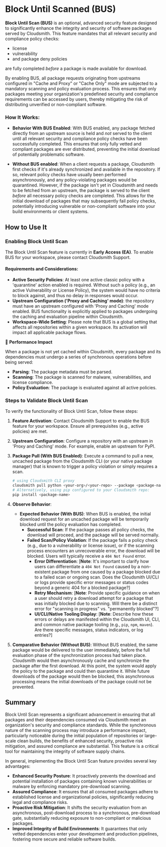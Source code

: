 
# Block Until Scanned (BUS)

**Block Until Scan (BUS)** is an optional, advanced security feature designed to significantly enhance the integrity and security of software packages served by Cloudsmith. This feature mandates that all relevant security and compliance policy checks:
- license
- vulnerability
- and package deny policies

are fully completed *before* a package is made available for download.

By enabling BUS, all package requests originating from upstreams configured in "Cache and Proxy" or "Cache Only" mode are subjected to a mandatory scanning and policy evaluation process. This ensures that only packages meeting your organization's predefined security and compliance requirements can be accessed by users, thereby mitigating the risk of distributing unverified or non-compliant software.

### How It Works:

* **Behavior With BUS Enabled**:
    With BUS enabled, any package fetched directly from an upstream source is held and *not* served to the client until all relevant security and compliance policy checks have been successfully completed. This ensures that only fully vetted and compliant packages are ever distributed, preventing the initial download of potentially problematic software.

* **Without BUS enabled**:
    When a client requests a package, Cloudsmith first checks if it's already synchronized and available in the repository. If so, relevant policy checks have usually been performed asynchronously, and any policy-violating packages would be quarantined. However, if the package isn't yet in Cloudsmith and needs to be fetched from an upstream, the package is served to the client *before* all necessary policy checks are completed. This allows for the initial download of packages that may subsequently fail policy checks, potentially introducing vulnerable or non-compliant software into your build environments or client systems.

## How to Use It

### Enabling Block Until Scan

The Block Until Scan feature is currently in **Early Access (EA)**. To enable BUS for your workspace, please contact Cloudsmith Support.

#### Requirements and Considerations:

* **Active Security Policies**: At least one active classic policy with a 'quarantine' action enabled is required. Without such a policy (e.g., an active Vulnerability or License Policy), the system would have no criteria to block against, and thus no delay in responses would occur.
* **Upstream Configuration ('Proxy and Caching' mode)**: the repository must have an upstream configured with 'Proxy and Caching' mode enabled. BUS functionality is explicitly applied to packages undergoing the caching and evaluation pipeline within Cloudsmith.
* **Workspace-Wide Setting**: Please note that BUS is a global setting that affects all repositories within a given workspace. Its activation will impact all applicable package flows.

<Note>📘 **Performance Impact**

When a package is not yet cached within Cloudsmith, every package and its dependencies must undergo a series of synchronous operations before being served:

* **Parsing**: The package metadata must be parsed.
* **Scanning**: The package is scanned for malware, vulnerabilities, and license compliance.
* **Policy Evaluation**: The package is evaluated against all active policies.
</Note>


### Steps to Validate Block Until Scan

To verify the functionality of Block Until Scan, follow these steps:

1.  **Feature Activation**: Contact Cloudsmith Support to enable the BUS feature for your workspace. Ensure all prerequisites (e.g., active policies) are met.
2.  **Upstream Configuration**: Configure a repository with an upstream in 'Proxy and Caching' mode. For example, enable an upstream for PyPI.
3.  **Package Pull (With BUS Enabled)**:
    Execute a command to pull a new, uncached package from the Cloudsmith CLI (or your native package manager) that is known to trigger a policy violation or simply requires a scan.

    ```bash
    # using Cloudsmith CLI proxy
    cloudsmith pull python <your-org>/<your-repo> --package <package-name> --version <package-version>
    # Alternatively, using pip configured to your Cloudsmith repo:
    pip install <package-name>
    ```

4.  **Observe Behavior**:
    * **Expected Behavior (With BUS)**: When BUS is enabled, the initial download request for an uncached package will be temporarily blocked until the policy evaluation has completed.
        * **Successful Scan**: If the package passes all policy checks, the download will proceed, and the package will be served normally.
        * **Failed Scan/Policy Violation**: If the package fails a policy check (e.g., due to a vulnerability or license issue), or if the scanning process encounters an unrecoverable error, the download will be blocked. Users will typically receive a `404 Not Found` error.
            * **Error Differentiation**: [**Note**: It's important to clarify how users can differentiate a `404 Not Found` caused by a non-existent package from one caused by a package blocked due to a failed scan or ongoing scan. Does the Cloudsmith UI/CLI or logs provide specific error messages or status codes beyond a generic 404 for a blocked package?]
            * **Retry Mechanism**: [**Note**: Provide specific guidance on when a user should retry a download attempt for a package that was initially blocked due to scanning. Will there be a distinct error for "scanning in progress" vs. "permanently blocked"?]
            * **UI/CLI/Native Tooling Display**: [**Note**: Describe how these errors or delays are manifested within the Cloudsmith UI, CLI, and common native package tooling (e.g., `pip`, `npm`, `maven`). Are there specific messages, status indicators, or log entries?]

5.  **Comparative Behavior (Without BUS)**:
    Without BUS enabled, the same package would be delivered to the user immediately, before the full evaluation phase of the synchronization process had taken place. Cloudsmith would then asynchronously cache and synchronize the package after the first download. At this point, the system would apply the policy to the package and could then quarantine it. While future downloads of the package would then be blocked, this asynchronous processing means the initial downloads of the package could not be prevented.

## Summary

Block Until Scan represents a significant advancement in ensuring that all packages and their dependencies consumed via Cloudsmith meet an organization's security and compliance standards. While the synchronous nature of the scanning process may introduce a performance impact, particularly noticeable during the initial population of repositories or large-scale clean builds, the benefits of enhanced security, proactive risk mitigation, and assured compliance are substantial. This feature is a critical tool for maintaining the integrity of software supply chains.

In general, implementing the Block Until Scan feature provides several key advantages:

* **Enhanced Security Posture**: It proactively prevents the download and potential installation of packages containing known vulnerabilities or malware by enforcing mandatory pre-download scanning.
* **Assured Compliance**: It ensures that all consumed packages adhere to established license and organizational policies, significantly reducing legal and compliance risks.
* **Proactive Risk Mitigation**: It shifts the security evaluation from an asynchronous, post-download process to a synchronous, pre-download gate, substantially reducing exposure to non-compliant or malicious packages.
* **Improved Integrity of Build Environments**: It guarantees that only vetted dependencies enter your development and production pipelines, fostering more secure and reliable software builds.